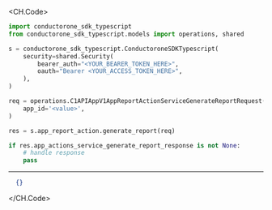 
<CH.Code>
```python GenerateReport.py
import conductorone_sdk_typescript
from conductorone_sdk_typescript.models import operations, shared

s = conductorone_sdk_typescript.ConductoroneSDKTypescript(
    security=shared.Security(
        bearer_auth="<YOUR_BEARER_TOKEN_HERE>",
        oauth="Bearer <YOUR_ACCESS_TOKEN_HERE>",
    ),
)

req = operations.C1APIAppV1AppReportActionServiceGenerateReportRequest(
    app_id='<value>',
)

res = s.app_report_action.generate_report(req)

if res.app_actions_service_generate_report_response is not None:
    # handle response
    pass

```
---

```json Example Response
  {}
```
</CH.Code>
